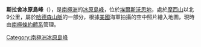 {{unreferenced|time=2018-05-25T01:13:41+00:00}}
{{coord|74|27|S|99|6|W|display=title}}

'''斯拉舍冰原島峰'''（{{lang-en|Slusher Nunatak}}），是[[南極洲|南極洲]]的[[冰原島峰|冰原島峰]]，位於[[埃爾斯沃思地|埃爾斯沃思地]]，處於[[摩西山|摩西山]]以北9公里，屬於[[哈德森山脈|哈德森山脈]]的一部分，根據[[美國|美國]]海軍拍攝的空中照片繪入地圖，現時由[[南極條約體系|南極條約體系]]管理。

{{DEFAULTSORT:Slusher Nunatak}}
[[Category:南極洲冰原島峰|Category:南極洲冰原島峰]]

{{EllsworthLand-geo-stub}}